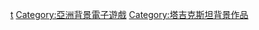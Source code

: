 [[Category:各国背景电子游戏|t]]
[[Category:亞洲背景電子遊戲|Category:亞洲背景電子遊戲]]
[[Category:塔吉克斯坦背景作品|Category:塔吉克斯坦背景作品]]